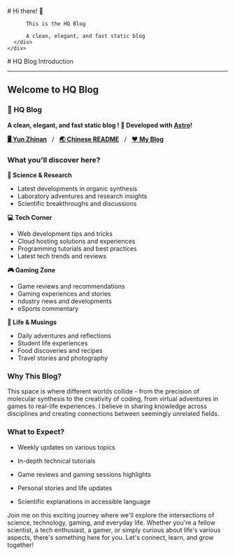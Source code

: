 
<BaseLayout title="Home">
  <BaseCard title="Home">
    <div class="flex">
      <div class="p-6">
          # Hi there! 👋

          This is the HQ Blog

          A clean, elegant, and fast static blog
      </div>
    </div>

  </BaseCard>

  <BaseCard title="Home" image="/index.webp">
# HQ Blog Introduction

---

## Welcome to HQ Blog 

### 🧊 HQ Blog

**A clean, elegant, and fast static blog ! 🚀 Developed with [Astro](https://astro.build/)!**

[**🖥️ Yun Zhinan**](https://fawangdada.edgeone.app)&nbsp;&nbsp;&nbsp;/&nbsp;&nbsp;&nbsp;[**🌏 Chinese README**](https://hqblog.edgeone.app)&nbsp;&nbsp;&nbsp;/&nbsp;&nbsp;&nbsp;[**❤️ My Blog**](https://hqblog.edgeone.app)

### What you'll discover here?

**🧪 Science & Research**
- Latest developments in organic synthesis
- Laboratory adventures and research insights
- Scientific breakthroughs and discussions

**💻 Tech Corner**
- Web development tips and tricks
- Cloud hosting solutions and experiences
- Programming tutorials and best practices
- Latest tech trends and reviews

**🎮 Gaming Zone**
- Game reviews and recommendations
- Gaming experiences and stories
- ndustry news and developments
- eSports commentary

**📝 Life & Musings**
- Daily adventures and reflections
- Student life experiences
- Food discoveries and recipes
- Travel stories and photography

### Why This Blog?

This space is where different worlds collide - from the precision of molecular synthesis to the creativity of coding, from virtual adventures in games to real-life experiences. I believe in sharing knowledge across disciplines and creating connections between seemingly unrelated fields.

### What to Expect?

- Weekly updates on various topics

- In-depth technical tutorials

- Game reviews and gaming sessions highlights

- Personal stories and life updates

- Scientific explanations in accessible language


Join me on this exciting journey where we'll explore the intersections of science, technology, gaming, and everyday life. Whether you're a fellow scientist, a tech enthusiast, a gamer, or simply curious about life's various aspects, there's something here for you.
Let's connect, learn, and grow together!


  </BaseCard>
</BaseLayout>
